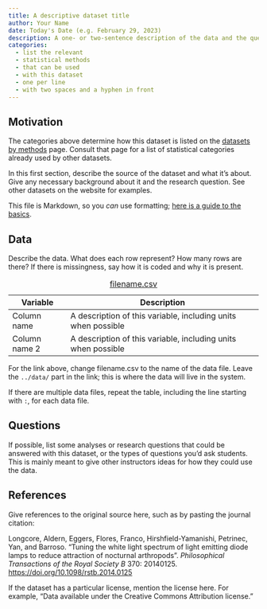 ```yaml
---
title: A descriptive dataset title
author: Your Name
date: Today's Date (e.g. February 29, 2023)
description: A one- or two-sentence description of the data and the question to be answered using it. If possible, give a brief summary of the statistical situation, such as indicating if this is a randomized experiment, observational study, large classification task, etc.
categories:
  - list the relevant
  - statistical methods
  - that can be used
  - with this dataset
  - one per line
  - with two spaces and a hyphen in front
---
```


## Motivation

The categories above determine how this dataset is listed on the [datasets by
methods](http://rosmarus.refsmmat.com/data-repository/by-method.html) page.
Consult that page for a list of statistical categories already used by other
datasets.

In this first section, describe the source of the dataset and what it's about.
Give any necessary background about it and the research question. See other
datasets on the website for examples.

This file is Markdown, so you *can* use formatting; [here is a guide to the
basics](https://quarto.org/docs/authoring/markdown-basics.html).

## Data

Describe the data. What does each row represent? How many rows are there? If
there is missingness, say how it is coded and why it is present.

| Variable | Description |
|----|-------------|
| Column name | A description of this variable, including units when possible |
| Column name 2 | A description of this variable, including units when possible |

: [filename.csv](../data/filename.csv)

For the link above, change filename.csv to the name of the data file. Leave the
`../data/` part in the link; this is where the data will live in the system.

If there are multiple data files, repeat the table, including the line starting
with `:`, for each data file.

## Questions

If possible, list some analyses or research questions that could be answered
with this dataset, or the types of questions you'd ask students. This is mainly
meant to give other instructors ideas for how they could use the data.

## References

Give references to the original source here, such as by pasting the journal
citation:

Longcore, Aldern, Eggers, Flores, Franco, Hirshfield-Yamanishi, Petrinec, Yan,
and Barroso. “Tuning the white light spectrum of light emitting diode lamps to
reduce attraction of nocturnal arthropods”. *Philosophical Transactions of the
Royal Society B* 370: 20140125. <https://doi.org/10.1098/rstb.2014.0125>

If the dataset has a particular license, mention the license here. For example,
"Data available under the Creative Commons Attribution license."
